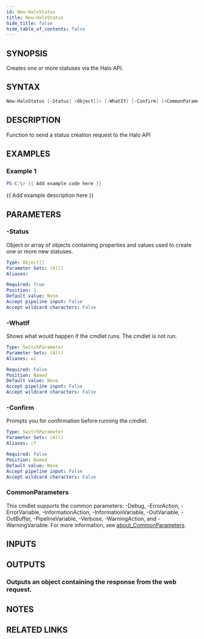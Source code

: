 ```yaml
---
id: New-HaloStatus
title: New-HaloStatus
hide_title: false
hide_table_of_contents: false
---
```


## SYNOPSIS

Creates one or more statuses via the Halo API.

## SYNTAX

```powershell
New-HaloStatus [-Status] <Object[]> [-WhatIf] [-Confirm] [<CommonParameters>]
```

## DESCRIPTION

Function to send a status creation request to the Halo API

## EXAMPLES

### Example 1

```powershell
PS C:\> {{ Add example code here }}
```

{{ Add example description here }}

## PARAMETERS

### -Status

Object or array of objects containing properties and values used to create one or more new statuses.

```yaml
Type: Object[]
Parameter Sets: (All)
Aliases:

Required: True
Position: 1
Default value: None
Accept pipeline input: False
Accept wildcard characters: False
```

### -WhatIf

Shows what would happen if the cmdlet runs.
The cmdlet is not run.

```yaml
Type: SwitchParameter
Parameter Sets: (All)
Aliases: wi

Required: False
Position: Named
Default value: None
Accept pipeline input: False
Accept wildcard characters: False
```

### -Confirm

Prompts you for confirmation before running the cmdlet.

```yaml
Type: SwitchParameter
Parameter Sets: (All)
Aliases: cf

Required: False
Position: Named
Default value: None
Accept pipeline input: False
Accept wildcard characters: False
```

### CommonParameters

This cmdlet supports the common parameters: -Debug, -ErrorAction, -ErrorVariable, -InformationAction, -InformationVariable, -OutVariable, -OutBuffer, -PipelineVariable, -Verbose, -WarningAction, and -WarningVariable. For more information, see [about_CommonParameters](http://go.microsoft.com/fwlink/?LinkID=113216).

## INPUTS

## OUTPUTS

### Outputs an object containing the response from the web request.

## NOTES

## RELATED LINKS
